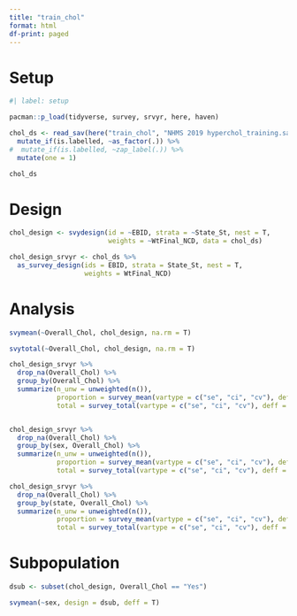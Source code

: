 ```yaml
---
title: "train_chol"
format: html
df-print: paged
---
```


# Setup

```r
#| label: setup

pacman::p_load(tidyverse, survey, srvyr, here, haven)

chol_ds <- read_sav(here("train_chol", "NHMS 2019 hyperchol_training.sav")) %>% 
  mutate_if(is.labelled, ~as_factor(.)) %>% 
#  mutate_if(is.labelled, ~zap_label(.)) %>% 
  mutate(one = 1)

chol_ds
```

# Design

```r
chol_design <- svydesign(id = ~EBID, strata = ~State_St, nest = T,
                         weights = ~WtFinal_NCD, data = chol_ds)

chol_design_srvyr <- chol_ds %>% 
  as_survey_design(ids = EBID, strata = State_St, nest = T, 
                   weights = WtFinal_NCD)

```

# Analysis

```r
svymean(~Overall_Chol, chol_design, na.rm = T) 

svytotal(~Overall_Chol, chol_design, na.rm = T) 

chol_design_srvyr %>%
  drop_na(Overall_Chol) %>% 
  group_by(Overall_Chol) %>%
  summarize(n_unw = unweighted(n()),
            proportion = survey_mean(vartype = c("se", "ci", "cv"), deff = T),
            total = survey_total(vartype = c("se", "ci", "cv"), deff = T))


chol_design_srvyr %>%
  drop_na(Overall_Chol) %>% 
  group_by(sex, Overall_Chol) %>%
  summarize(n_unw = unweighted(n()),
            proportion = survey_mean(vartype = c("se", "ci", "cv"), deff = T),
            total = survey_total(vartype = c("se", "ci", "cv"), deff = T))

chol_design_srvyr %>%
  drop_na(Overall_Chol) %>% 
  group_by(state, Overall_Chol) %>%
  summarize(n_unw = unweighted(n()),
            proportion = survey_mean(vartype = c("se", "ci", "cv"), deff = T),
            total = survey_total(vartype = c("se", "ci", "cv"), deff = T))

```


# Subpopulation

```r
dsub <- subset(chol_design, Overall_Chol == "Yes")

svymean(~sex, design = dsub, deff = T)

```

